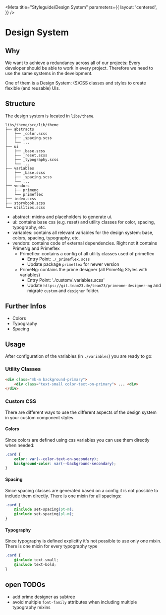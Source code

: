 
<Meta
        title="Styleguide/Design System"
        parameters={{
            layout: 'centered',
        }}
/>

# Design System

## Why

We want to achieve a redundancy across all of our projects: Every developer should be able to work in every project.
Therefore we need to use the same systems in the development.

One of them is a Design System: (S)CSS classes and styles to create flexible (and reusable) UIs.

## Structure

The design system is located in `libs/theme`.

```
libs/theme/src/lib/theme
├── abstracts
│   ├── _color.scss
│   ├── _spacing.scss
│   └── ...
├── ui
│   ├── _base.scss
│   ├── _reset.scss
│   ├── _typography.scss
│   └── ...
├── variables
│   ├── _base.scss
│   ├── _spacing.scss
│   └── ...
├── vendors
│   ├── primeng
│   └── primeflex
├── index.scss
├── storybook.scss
└── utilities.scss
```
- abstract: mixins and placeholders to generate ui.
- ui: contains base css (e.g. reset) and utility classes for color, spacing, typography, etc.
- variables: contains all relevant variables for the design system: base, colors, spacing, typography, etc.
- vendors: contains code of external dependencies. Right not it contains PrimeNg and Primeflex
  - Primeflex: contains a config of all utility classes used of primeflex
    - Entry Point: `./_primeflex.scss`
    - Update package `primeflex` for newer version
  - PrimeNg: contains the prime designer (all PrimeNg Styles with variables)
    - Entry Point: './custom/_variables.scss'
    - Update `https://git.team23.de/team23/primeone-designer-ng` and migrate `custom` and `designer` folder.

## Further Infos

- Colors
- Typography
- Spacing

## Usage
After configuration of the variables (in `./variables`) you are ready to go:

### Utility Classes
```html
<div class="mb-m background-primary">
    <div class="text-small color-text-on-primary"> ... <div>
</div>
```

### Custom CSS
There are different ways to use the different aspects of the design system in your custom component styles
#### Colors
Since colors are defined using css variables you can use them directly when needed:
```css
.card {
    color: var(--color-text-on-secondary);
    background-color: var(--background-secondary);
}
```
#### Spacing
Since spacing classes are generated based on a config it is not possible to include them directly. There is one mixin for all spacings:
```css
.card {
    @include set-spacing(pt-m);
    @include set-spacing(pl-m);
}
```
#### Typography
Since typography is defined explicitly it's not possible to use only one mixin. There is one mixin for every typography type
```css
.card {
    @include text-small;
    @include text-bold;
}
```
## open TODOs
- add prime designer as subtree
- avoid multiple `font-family` attributes when including multiple typography mixins
